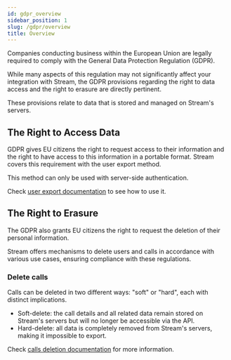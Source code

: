 ```yaml
---
id: gdpr_overview
sidebar_position: 1
slug: /gdpr/overview
title: Overview
---
```




Companies conducting business within the European Union are legally required to comply with the General Data Protection Regulation (GDPR).  

While many aspects of this regulation may not significantly affect your integration with Stream, the GDPR provisions regarding the right to data access and the right to erasure are directly pertinent.  

These provisions relate to data that is stored and managed on Stream's servers.

## The Right to Access Data

GDPR gives EU citizens the right to request access to their information and the right to have access to this information in a portable format. Stream covers this requirement with the user export method.

This method can only be used with server-side authentication.

Check [user export documentation](users.mdx/#users-export) to see how to use it.

## The Right to Erasure

The GDPR also grants EU citizens the right to request the deletion of their personal information. 

Stream offers mechanisms to delete users and calls in accordance with various use cases, ensuring compliance with these regulations.

### Delete calls

Calls can be deleted in two different ways: "soft" or "hard", each with distinct implications.

- Soft-delete: the call details and all related data remain stored on Stream's servers but will no longer be accessible via the API.  
- Hard-delete: all data is completely removed from Stream's servers, making it impossible to export.

Check [calls deletion documentation](calls.mdx) for more information.
